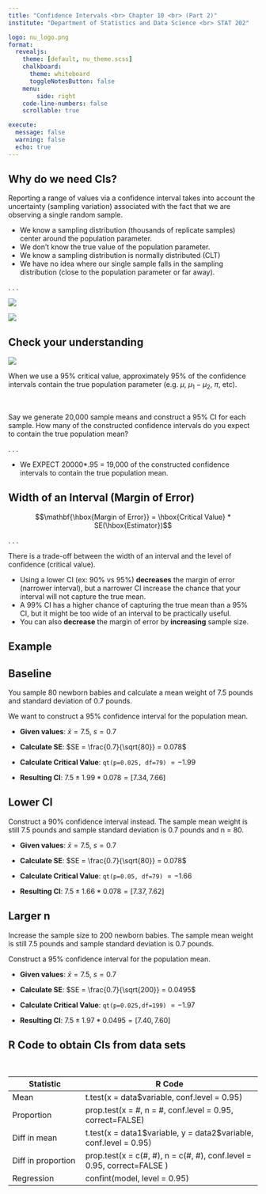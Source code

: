 ```yaml
---
title: "Confidence Intervals <br> Chapter 10 <br> (Part 2)"
institute: "Department of Statistics and Data Science <br> STAT 202"

logo: nu_logo.png
format: 
  revealjs:
    theme: [default, nu_theme.scss]
    chalkboard:
      theme: whiteboard
      toggleNotesButton: false
    menu:
        side: right
    code-line-numbers: false
    scrollable: true

execute:
  message: false
  warning: false
  echo: true
---
```


## Why do we need CIs? {.smaller}

Reporting a range of values via a confidence interval takes into account the uncertainty (sampling variation) associated with the fact that we are observing a single random sample.

::: incremental
-   We know a sampling distribution (thousands of replicate samples) center around the population parameter.
-   We don't know the true value of the population parameter.
-   We know a sampling distribution is normally distributed (CLT)
-   We have no idea where our single sample falls in the sampling distribution (close to the population parameter or far away).
:::

. . .

::: {layout="[45,45]"}
![](images_lecture/sampling_dist.png)

![](images_lecture/sample_CI.png)
:::

## Check your understanding

::: {.absolute top="0%" left="90%" width="100"}
![](images_lecture/participate_icon.png)
:::

When we use a $95\%$ critical value, approximately $95\%$ of the confidence intervals contain the true population parameter (e.g. $\mu$, $\mu_1 - \mu_2$, $\pi$, etc).

<br>

Say we generate 20,000 sample means and construct a 95% CI for each sample. How many of the constructed confidence intervals do you expect to contain the true population mean?

. . .

-   We EXPECT 20000\*.95 = 19,000 of the constructed confidence intervals to contain the true population mean.

## Width of an Interval (Margin of Error) {.smaller}

$$\mathbf{\hbox{Margin of Error}} = \hbox{Critical  Value} * SE(\hbox{Estimator})$$

. . .

There is a trade-off between the width of an interval and the level of confidence (critical value).

::: incremental
-   Using a lower CI (ex: 90% vs 95%) **decreases** the margin of error (narrower interval), but a narrower CI increase the chance that your interval will not capture the true mean.
-   A 99% CI has a higher chance of capturing the true mean than a 95% CI, but it might be too wide of an interval to be practically useful.
-   You can also **decrease** the margin of error by **increasing** sample size.
:::

## Example {.smaller}

::: panel-tabset
## Baseline

You sample 80 newborn babies and calculate a mean weight of 7.5 pounds and standard deviation of 0.7 pounds.

We want to construct a 95% confidence interval for the population mean.

::: incremental
-   **Given values**: $\bar{x} = 7.5$, $s = 0.7$

-   **Calculate SE**: $SE = \frac{0.7}{\sqrt{80}} = 0.078$

-   **Calculate Critical Value**: `qt(p=0.025, df=79)` $= -1.99$

-   **Resulting CI**: $7.5 \pm 1.99*0.078 = [7.34, 7.66]$
:::

## Lower CI

Construct a 90% confidence interval instead. The sample mean weight is still 7.5 pounds and sample standard deviation is 0.7 pounds and n = 80.

::: incremental
-   **Given values**: $\bar{x} = 7.5$, $s = 0.7$

-   **Calculate SE**: $SE = \frac{0.7}{\sqrt{80}} = 0.078$

-   **Calculate Critical Value**: `qt(p=0.05, df=79)` $= -1.66$

-   **Resulting CI**: $7.5 \pm 1.66*0.078 = [7.37, 7.62]$
:::

## Larger n

Increase the sample size to 200 newborn babies. The sample mean weight is still 7.5 pounds and sample standard deviation is 0.7 pounds.

Construct a 95% confidence interval for the population mean.

::: incremental
-   **Given values**: $\bar{x} = 7.5$, $s = 0.7$

-   **Calculate SE**: $SE = \frac{0.7}{\sqrt{200}} = 0.0495$

-   **Calculate Critical Value**: `qt(p=0.025,df=199)` $= -1.97$

-   **Resulting CI**: $7.5 \pm 1.97*0.0495 = [7.40, 7.60]$
:::
:::

## R Code to obtain CIs from data sets {.smaller}

<br>

| Statistic          | R Code                                                                 |
|---------------------|---------------------------------------------------|
| Mean               | t.test(x = data\$variable, conf.level = 0.95)                          |
| Proportion         | prop.test(x = #, n = #, conf.level = 0.95, correct=FALSE)              |
| Diff in mean       | t.test(x = data1\$variable, y = data2\$variable, conf.level = 0.95)    |
| Diff in proportion | prop.test(x = c(#, #), n = c(#, #), conf.level = 0.95, correct=FALSE ) |
| Regression         | confint(model, level = 0.95)                                           |
